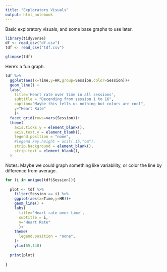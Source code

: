 ```yaml
---
title: "Exploratory Visuals"
output: html_notebook
---
```


Basic exploratory visuals, and some base graphs to use later.

```r
library(tidyverse)
df <- read_csv("df.csv")
tdf <- read_csv("tdf.csv")
```

```r
glimpse(tdf)
```

Here's a fun graph. 
```r
tdf %>%
  ggplot(aes(x=Time,y=HR,group=Session,color=Session))+
  geom_line() +
  labs(
    title='Heart rate over time in all sessions',
    subtitle = "Decending from session 1 to 16",
    caption="Maybe this tells us nothing but colors are cool",
    y="Heart Rate"
    )+
  facet_grid(rows=vars(Session))+
  theme(
    axis.ticks.y = element_blank(),
    axis.text.y = element_blank(),
    legend.position = "none",
    #legend.key.height = unit(.15,"cm"),
    strip.background = element_blank(),
    strip.text = element_blank(),
  )
```
Notes:
Maybe we could graph something like variability, or color the line by difference from average.



```r
for (i in unique(tdf$Session)){
  
  plot <- tdf %>% 
    filter(Session == i) %>%
    ggplot(aes(x=Time,y=HR))+
    geom_line() +
    labs(
      title='Heart rate over time',
      subtitle = i,
      y="Heart Rate"
      )+
    theme(
      legend.position = "none",
    )+
    ylim(65,140)
  
  print(plot)
  
}
```


